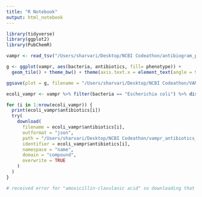 ```yaml
---
title: "R Notebook"
output: html_notebook
---
```


```r

library(tidyverse)
library(ggplot2)
library(PubChemR)

vampr <- read_tsv("/Users/sharvari/Desktop/NCBI Codeathon/antibiogram_phenotype.txt")

g <- ggplot(vampr, aes(bacteria, antibiotics, fill= phenotype)) + 
  geom_tile() + theme_bw() + theme(axis.text.x = element_text(angle = 90, vjust = 0.5, hjust=1)) + ggtitle("VAMPr dataset")

ggsave(plot = g, filename = "/Users/sharvari/Desktop/NCBI Codeathon/VAMPr_dataset_heatmap.png", width = 15, height = 10, dpi=300)

ecoli_vampr <- vampr %>% filter(bacteria == "Escherichia coli") %>% distinct(antibiotics)

for (i in 1:nrow(ecoli_vampr)) {
  print(ecoli_vampr$antibiotics[i])
  try(
    download(
      filename = ecoli_vampr$antibiotics[i],
      outformat = "json",
      path = "/Users/sharvari/Desktop/NCBI Codeathon/vampr_antibiotics_2D_compound_structures/",
      identifier = ecoli_vampr$antibiotics[i],
      namespace = "name",
      domain = "compound",
      overwrite = TRUE
    )
  )
}

# received error for "amoxicillin-clavulanic acid" so downloading that manually

```

